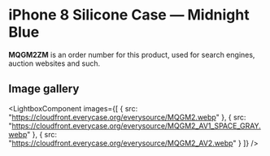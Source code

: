 
# iPhone 8 Silicone Case — Midnight Blue

<Callout type='info' emoji='👉🏻'>**MQGM2ZM** is an order number for this product, used for search engines, auction websites and such.</Callout>

## Image gallery

<LightboxComponent
    images={[
      {
        src: "https://cloudfront.everycase.org/everysource/MQGM2.webp"
      },
      {
        src: "https://cloudfront.everycase.org/everysource/MQGM2_AV1_SPACE_GRAY.webp"
      },
      {
        src: "https://cloudfront.everycase.org/everysource/MQGM2_AV2.webp"
      }
    ]}
  />
